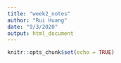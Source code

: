 ```yaml
---
title: "week2_notes"
author: "Rui Huang"
date: "9/3/2020"
output: html_document
---
```


```r
knitr::opts_chunk$set(echo = TRUE)
```






